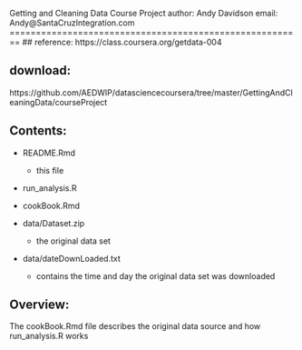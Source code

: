Getting and Cleaning Data Course Project
author: Andy Davidson
email: Andy@SantaCruzIntegration.com
========================================================
## reference:
https://class.coursera.org/getdata-004

## download:
https://github.com/AEDWIP/datasciencecoursera/tree/master/GettingAndCleaningData/courseProject

## Contents:
* README.Rmd 
  * this file
  
* run_analysis.R 

* cookBook.Rmd

* data/Dataset.zip 
  * the original data set
  
* data/dateDownLoaded.txt 
  * contains the time and day the original data set was downloaded

## Overview:
The cookBook.Rmd file describes the original data source and how run_analysis.R works
